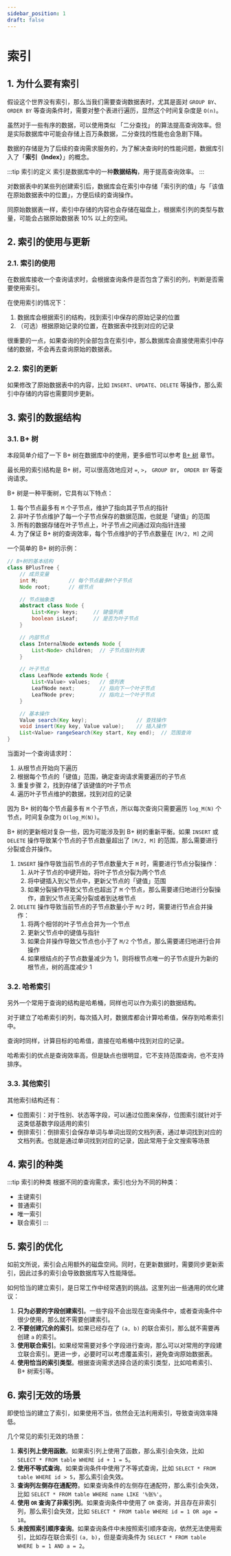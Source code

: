 ```yaml
---
sidebar_position: 1
draft: false
---
```


# 索引

## 1. 为什么要有索引

假设这个世界没有索引，那么当我们需要查询数据表时，尤其是面对 `GROUP BY`、`ORDER BY` 等查询条件时，需要对整个表进行遍历，显然这个时间复杂度是 `O(n)`。

虽然对于一些有序的数据，可以使用类似 「二分查找」 的算法提高查询效率。但是实际数据库中可能会存储上百万条数据，二分查找的性能也会急剧下降。

数据的存储是为了后续的查询需求服务的，为了解决查询时的性能问题，数据库引入了「**索引（Index）**」的概念。

:::tip 索引的定义
索引是数据库中的一种**数据结构**，用于提高查询效率。
:::

对数据表中的某些列创建索引后，数据库会在索引中存储「索引列的值」与「该值在原始数据表中的位置」，方便后续的查询操作。

同原始数据表一样，索引中存储的内容也会存储在磁盘上，根据索引列的类型与数量，可能会占据原始数据表 10% 以上的空间。

## 2. 索引的使用与更新

### 2.1. 索引的使用

在数据库接收一个查询请求时，会根据查询条件是否包含了索引的列，判断是否需要使用索引。

在使用索引的情况下：

1. 数据库会根据索引的结构，找到索引中保存的原始记录的位置
2. （可选）根据原始记录的位置，在数据表中找到对应的记录

很重要的一点，如果查询的列全部包含在索引中，那么数据库会直接使用索引中存储的数据，不会再去查询原始的数据表。

### 2.2. 索引的更新

如果修改了原始数据表中的内容，比如 `INSERT`、`UPDATE`、`DELETE` 等操作，那么索引中存储的内容也需要同步更新。

## 3. 索引的数据结构

### 3.1. B+ 树

本段简单介绍了一下 B+ 树在数据库中的使用，更多细节可以参考 [B+ 树](./b_plus_tree/index.mdx) 章节。

最长用的索引结构是 B+ 树，可以很高效地应对 `=`, `>`， `GROUP BY`， `ORDER BY` 等查询请求。

B+ 树是一种平衡树，它具有以下特点：

1. 每个节点最多有 `M` 个子节点，维护了指向其子节点的指针
2. 非叶子节点维护了每一个子节点保存的数据范围，也就是「键值」的范围
3. 所有的数据存储在叶子节点上，叶子节点之间通过双向指针连接
4. 为了保证 B+ 树的查询效率，每个节点维护的子节点数量在 `[M/2, M]` 之间

一个简单的 B+ 树的示例：

```java
// B+树的基本结构
class BPlusTree {
    // 成员变量
    int M;          // 每个节点最多M个子节点
    Node root;      // 根节点

    // 节点抽象类
    abstract class Node {
        List<Key> keys;     // 键值列表
        boolean isLeaf;     // 是否为叶子节点
    }

    // 内部节点
    class InternalNode extends Node {
        List<Node> children;  // 子节点指针列表
    }

    // 叶子节点
    class LeafNode extends Node {
        List<Value> values;   // 值列表
        LeafNode next;        // 指向下一个叶子节点
        LeafNode prev;        // 指向上一个叶子节点
    }

    // 基本操作
    Value search(Key key);                // 查找操作
    void insert(Key key, Value value);    // 插入操作
    List<Value> rangeSearch(Key start, Key end);  // 范围查询
}
```

当面对一个查询请求时：

1. 从根节点开始向下遍历
2. 根据每个节点的「键值」范围，确定查询请求需要遍历的子节点
3. 重复步骤 2，找到存储了该键值的叶子节点
4. 遍历叶子节点维护的数据，找到对应的记录

因为 B+ 树的每个节点最多有 `M` 个子节点，所以每次查询只需要遍历 `log_M(N)` 个节点，时间复杂度为 `O(log_M(N))`。

B+ 树的更新相对复杂一些，因为可能涉及到 B+ 树的重新平衡。如果 `INSERT` 或 `DELETE` 操作导致某个节点的子节点数量超出了 `[M/2, M]` 的范围，那么需要进行分裂或合并操作。

1. `INSERT` 操作导致当前节点的子节点数量大于 `M` 时，需要进行节点分裂操作：
    1. 从叶子节点的中键开始，将叶子节点分裂为两个节点
    2. 将中键插入到父节点中，更新父节点的「键值」范围
    3. 如果分裂操作导致父节点也超出了 `M` 个节点，那么需要递归地进行分裂操作，直到父节点无需分裂或者到达根节点
2. `DELETE` 操作导致当前节点的子节点数量小于 `M/2` 时，需要进行节点合并操作：
    1. 将两个相邻的叶子节点合并为一个节点
    2. 更新父节点中的键值与指针
    3. 如果合并操作导致父节点也小于了 `M/2` 个节点，那么需要递归地进行合并操作
    4. 如果根结点的子节点数量减少为 1，则将根节点唯一的子节点提升为新的根节点，树的高度减少 1

### 3.2. 哈希索引

另外一个常用于查询的结构是哈希桶，同样也可以作为索引的数据结构。

对于建立了哈希索引的列，每次插入时，数据库都会计算哈希值，保存到哈希索引中。

查询时同样，计算目标的哈希值，直接在哈希桶中找到对应的记录。

哈希索引的优点是查询效率高，但是缺点也很明显，它不支持范围查询，也不支持排序。

### 3.3. 其他索引

其他索引结构还有：

- 位图索引：对于性别、状态等字段，可以通过位图来保存，位图索引就针对于这类低基数字段适用的索引
- 倒排索引：倒排索引会保存单词与单词出现的文档列表，通过单词找到对应的文档列表。也就是通过单词找到对应的记录，因此常用于全文搜索等场景

## 4. 索引的种类

:::tip 索引的种类
根据不同的查询需求，索引也分为不同的种类：

- 主键索引
- 普通索引
- 唯一索引
- 联合索引
:::

## 5. 索引的优化

如前文所说，索引会占用额外的磁盘空间。同时，在更新数据时，需要同步更新索引，因此过多的索引会导致数据库写入性能降低。

如何恰当的建立索引，是日常工作中经常遇到的挑战。这里列出一些通用的优化建议：

1. **只为必要的字段创建索引**。一些字段不会出现在查询条件中，或者查询条件中很少使用，那么就不需要创建索引。
2. **不要创建冗余的索引**。如果已经存在了 `(a, b)` 的联合索引，那么就不需要再创建 `a` 的索引。
3. **使用联合索引**。如果经常需要对多个字段进行查询，那么可以对常用的字段建立联合索引。更进一步，必要时可以考虑覆盖索引，避免查询原始数据表。
4. **使用恰当的索引类型**。根据查询需求选择合适的索引类型，比如哈希索引、B+ 树索引等。

## 6. 索引无效的场景

即使恰当的建立了索引，如果使用不当，依然会无法利用索引，导致查询效率降低。

几个常见的索引无效的场景：

1. **索引列上使用函数**。如果索引列上使用了函数，那么索引会失效，比如 `SELECT * FROM table WHERE id + 1 = 5`。
2. **使用不等式查询**。如果查询条件中使用了不等式查询，比如 `SELECT * FROM table WHERE id > 5`，那么索引会失效。
3. **查询列左侧存在通配符**。如果查询条件的左侧存在通配符，那么索引会失效，比如 `SELECT * FROM table WHERE name LIKE '%张%'`。
4. **使用 `OR` 查询了非索引列**。如果查询条件中使用了 `OR` 查询，并且存在非索引列，那么索引会失效，比如 `SELECT * FROM table WHERE id = 1 OR age = 18`。
5. **未按照索引顺序查询**。如果查询条件中未按照索引顺序查询，依然无法使用索引，比如存在联合索引 `(a, b)`，但是查询条件为 `SELECT * FROM table WHERE b = 1 AND a = 2`。